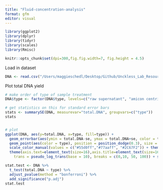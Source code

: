 ```yaml
---
title: "Fluid-concentration-analysis"
format: gfm
editor: visual
---
```


```r
library(ggplot2)
library(dplyr)
library(tidyr)
library(scales)
library(Rmisc)
```

```r
knitr::opts_chunk$set(dpi=300,fig.fig.width=7, fig.height = 4.5)
```

Load in dataset

```r
DNA <- read.csv("/Users/maggieschedl/Desktop/Github/Unckless_Lab_Resources/qPCR_analysis/fluid_concentration/fluid_concentration.csv")
```

Plot total DNA yield

```r

# make order of type of sample treatment 
DNA$type <- factor(DNA$type, levels=c("raw supernatant", "amicon centrifuged", "millipore small centrifuged"))

# get statistics on this for standard error bars 
stats <- summarySE(DNA, measurevar="total.DNA", groupvars=c("type"))
stats


# plot 
ggplot(DNA, aes(y=total.DNA, x=type, fill=type)) + 
  geom_errorbar(aes(ymin = total.DNA-se, ymax = total.DNA+se, color = type),data = stats, position = position_dodge(0.3), width = 0.2)+
  geom_point(aes(color = type), position = position_dodge(0.3), size = 4.5) +
  scale_color_manual(values = c("#55d0ff","#77aaff", "#2C67F2")) + theme_light() + 
  theme(axis.text=element_text(size=16),axis.title=element_text(size=16)) + labs(title = "Comparing Yield of DNA from Concentrated Cell Cuture Supernatant",y = "Total DNA (ng)", x = "Sample Treatment")  + theme(legend.position = "none") + scale_y_continuous(
    trans = pseudo_log_trans(base = 10), breaks = c(0,10, 50, 100)) + scale_x_discrete(labels=c("raw supernatant" = "Unconcentrated \nSupernatant", "amicon centrifuged" = "Amicon \nCentrifuged", "millipore small centrifuged" = "Amicon and \nMillipore \nCentrifuged"))
```


```r
stat.test <- DNA %>%
  t_test(total.DNA ~ type) %>%
  adjust_pvalue(method = "bonferroni") %>%
  add_significance("p.adj")
stat.test
```



